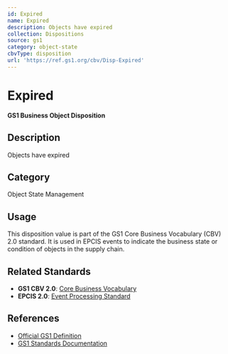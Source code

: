 ```yaml
---
id: Expired
name: Expired
description: Objects have expired
collection: Dispositions
source: gs1
category: object-state
cbvType: disposition
url: 'https://ref.gs1.org/cbv/Disp-Expired'
---
```

# Expired

**GS1 Business Object Disposition**

## Description

Objects have expired

## Category

Object State Management

## Usage

This disposition value is part of the GS1 Core Business Vocabulary (CBV) 2.0 standard. It is used in EPCIS events to indicate the business state or condition of objects in the supply chain.

## Related Standards

- **GS1 CBV 2.0**: [Core Business Vocabulary](https://ref.gs1.org/standards/cbv/)
- **EPCIS 2.0**: [Event Processing Standard](https://ref.gs1.org/standards/epcis/)

## References

- [Official GS1 Definition](https://ref.gs1.org/cbv/Disp-Expired)
- [GS1 Standards Documentation](https://www.gs1.org/standards)
